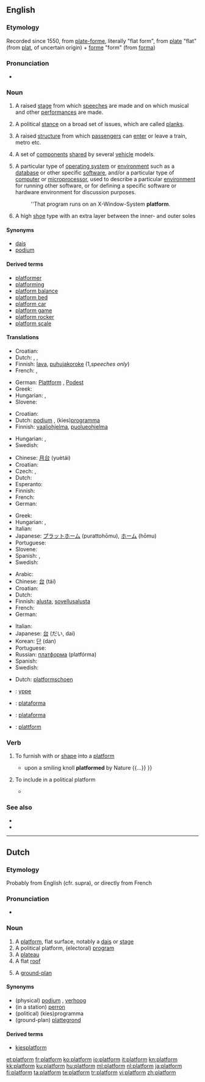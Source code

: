 ==English==

===Etymology===
Recorded since 1550, from {{etyl|frm}} [[plate-forme]], literally "flat form", from {{etyl|frm}} [[plate]] "flat" (from {{etyl|fro}} [[plat]], of uncertain origin) + [[forme]] "form" (from {{etyl|la}} [[forma]])

===Pronunciation===
* {{audio|en-us-platform.ogg|Audio (US)}}

===Noun===
{{en-noun}}

# A raised [[stage]] from which [[speech]]es are made and on which musical and other [[performance]]s are made.
# {{politics}} A political [[stance]] on a broad set of issues, which are called [[plank]]s.
# A raised [[structure]] from which [[passenger]]s can [[enter]] or leave a train, metro etc.
# {{automobiles}} A set of [[component]]s [[share]]d by several [[vehicle]] models.
# {{computing}} A particular type of [[operating system]] or [[environment]] such as a [[database]] or other specific [[software]], and/or a particular type of [[computer]] or [[microprocessor]], used to describe a particular [[environment]] for running other software, or for defining a specific software or hardware environment for discussion purposes.
#: ''That program runs on an X-Window-System '''platform'''.
# A high [[shoe]] type with an extra layer between the inner- and outer soles

====Synonyms====
* [[dais]]
* [[podium]]

====Derived terms====
* [[platformer]]
* [[platforming]]
* [[platform balance]]
* [[platform bed]]
* [[platform car]]
* [[platform game]]
* [[platform rocker]]
* [[platform scale]]

====Translations====
{{trans-top|A raised stage from which speeches are made and on which performances are made}}
* Croatian: {{t-|hr|podij|m}}
* Dutch: {{t-|nl|podium|n}}, {{t+|nl|platform|n}}, {{t-|nl|verhoog|n}}
* Finnish: [[lava]], [[puhujakoroke]] (1,''speeches only'')
* French: {{t+|fr|scène|f}}, {{t+|fr|podium|m}}
{{trans-mid}}
* German: [[Plattform]] {{f}}, [[Podest]] {{n}}
* Greek: {{t|el|εξέδρα|f|tr=ekséδra}}
* Hungarian: {{t+|hu|emelvény}}, {{t-|hu|pódium}}
* Slovene: {{t-|sl|podij|m}}
{{trans-bottom}}

{{trans-top|A political stance on a broad set of issues, which are called planks}}
* Croatian: {{t+|hr|platforma|f}}
* Dutch: [[podium]] {{n}}, (kies)[[programma]] {{n}}
* Finnish: [[vaaliohjelma]], [[puolueohjelma]]
{{trans-mid}}
* Hungarian: {{t-|hu|politikai program}}, {{t-|hu|pártprogram}}
* Swedish: {{t-|sv|plattform|c}}
{{trans-bottom}}

{{trans-top|structure for passengers}}
* Chinese: [[月台]] (yuètái)
* Croatian: {{t+|hr|platforma|f}}
* Czech: {{t-|cs|nástupiště|n}}, {{t-|cs|perón|m}}
* Dutch: {{t-|nl|perron|n}}
* Esperanto: {{t|eo|kajo}}
* Finnish: {{t-|fi|asemalaituri}}
* French: {{t+|fr|quai|m}}
* German: {{t+|de|Bahnsteig|m}}
{{trans-mid}}
* Greek: {{t+|el|αποβάθρα|f|tr=apováθra}}
* Hungarian: {{t+|hu|vágány}}, {{t+|hu|peron}}
* Italian: {{t+|it|binario|m}}
* Japanese: [[プラットホーム]] (purattohōmu), [[ホーム]] (hōmu)
* Portuguese: {{t+|pt|plataforma|f}}
* Slovene: {{t+|sl|peron|m}}
* Spanish: {{t-|es|andén|m}},  {{t-|es|plataforma|f}}
* Swedish: {{t-|sv|plattform|c}}
{{trans-bottom}}

{{trans-top|A set of components shared by several vehicle models}}
{{trans-mid}}
{{trans-bottom}}

{{trans-top|A particular type of operating system or environment}}
* Arabic: {{Arab|[[منصة]]}} {{IPAchar|(manáʂʂa)}} {{f}}
* Chinese: [[台]] (tái)
* Croatian: {{t+|hr|platforma|f}}
* Dutch: {{t+|nl|platform|n}}
* Finnish: [[alusta]], [[sovellusalusta]]
* French: {{t+|fr|plate-forme|f}}
* German: {{t+|de|Plattform|f}}
{{trans-mid}}
* Italian: {{t+|it|piattaforma|f}}
* Japanese: [[台]] (だい, dai)
* Korean: [[단]] (dan)
* Portuguese: {{t+|pt|plataforma|f}}
* Russian: [[платформа]] (platfórma) {{f}}
* Spanish: {{t-|es|plataforma|f}}
* Swedish: {{t-|sv|plattform|c}}
{{trans-bottom}}

{{trans-top|A high shoe type}}
* Dutch: [[platformschoen]] {{n}}
{{trans-mid}}
{{trans-bottom}}

{{checktrans-top}}
* {{ttbc|Old English}}: [[yppe]] {{f}}
* {{ttbc|Portuguese}}: [[plataforma]] {{f}}
{{checktrans-mid}}
* {{ttbc|Spanish}}: [[plataforma]] {{f}}
* {{ttbc|Swedish}}: [[plattform]] {{c}}
{{checktrans-bottom}}

===Verb===
{{en-verb}}

# {{transitive}} To furnish with or [[shape]] into a [[#Noun|platform]]
#* {{quote-book|1885|Frances Elliot|The Diary of an Idle Woman in Sicily|url=http://books.google.com/books?id=2W0DAAAAQAAJ|page=192
|passage={{...}} upon a smiling knoll '''platformed''' by Nature {{...}} }}
# {{politics}} {{transitive}} To include in a political platform
#* {{quote-book|1955|Amy Lowell|Complete Poetical Works|url=http://books.google.com/books?id=7O5aAAAAMAAJ|page=408
|passage=Among them I scarcely can plot out one truth / Plain enough to be '''platformed''' by some voting sleuth /  And paraded before the precinct polling-booth. }}

===See also===
*{{pedialite}}
*{{Wikisource1911Enc Citation|Platform}}

----

==Dutch==

===Etymology===
Probably from English (cfr. supra), or directly from French

===Pronunciation===
* {{audio|Nl-platform.ogg|Audio}}

===Noun===
{{nl-noun||platformpje|g=n}}

# A [[#English|platform]], flat surface, notably a [[dais]] or [[stage]]
# A political platform, (electoral) [[program]]
# A [[plateau]]
# A flat [[roof]]
# {{obsolete}} A [[ground-plan]]

====Synonyms====
* (physical) [[podium]] {{n}}, [[verhoog]] {{n}} 
* (in a station) [[perron]] {{n}}
* (political) (kies)programma {{n}}
* (ground-plan) [[plattegrond]]

====Derived terms====
* [[kiesplatform]] {{n}}

[[et:platform]]
[[fr:platform]]
[[ko:platform]]
[[io:platform]]
[[it:platform]]
[[kn:platform]]
[[kk:platform]]
[[ku:platform]]
[[hu:platform]]
[[ml:platform]]
[[nl:platform]]
[[ja:platform]]
[[fi:platform]]
[[ta:platform]]
[[te:platform]]
[[tr:platform]]
[[vi:platform]]
[[zh:platform]]